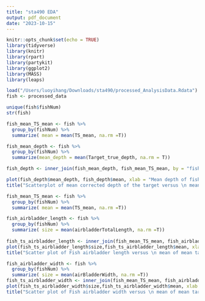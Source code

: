 ```yaml
---
title: "sta490 EDA"
output: pdf_document
date: "2023-10-15"
---
```


```r
knitr::opts_chunk$set(echo = TRUE)
library(tidyverse)
library(knitr)
library(rpart)
library(partykit)
library(ggplot2)
library(MASS)
library(leaps)
```



```r
load("/Users/luoyihang/Downloads/sta490/processed_AnalysisData.Rdata") 
fish <- processed_data

unique(fish$fishNum)
str(fish)
```


```r
fish_mean_TS_mean <- fish %>%
  group_by(fishNum) %>%
  summarize( mean = mean(TS_mean, na.rm =T))

fish_mean_depth <- fish %>%
  group_by(fishNum) %>%
  summarize(mean_depth = mean(Target_true_depth, na.rm = T))

fish_depth <- inner_join(fish_mean_depth, fish_mean_TS_mean, by = "fishNum")

plot(fish_depth$mean_depth, fish_depth$mean, xlab = "Mean depth of fish", ylab = "Mean target strength")
title("Scatterplot of mean corrected depth of the target versus \n mean target strength")
```
```r
fish_mean_TS_mean <- fish %>%
  group_by(fishNum) %>%
  summarize( mean = mean(TS_mean, na.rm =T))

fish_airbladder_length <- fish %>%
  group_by(fishNum) %>%
  summarize( size = mean(airbladderTotalLength, na.rm =T))
  
fish_ts_airbladder_length <- inner_join(fish_mean_TS_mean, fish_airbladder_length, by = "fishNum")  
plot(fish_ts_airbladder_length$size,fish_ts_airbladder_length$mean, xlab = "Fishs' airbladder length", ylab = "Mean of mean target strength")
title("Scatter plot of Fish airbladder length versus \n mean of mean target strength")

fish_airbladder_width <- fish %>%
  group_by(fishNum) %>%
  summarize( size = mean(airBladderWidth, na.rm =T))
fish_ts_airbladder_width <- inner_join(fish_mean_TS_mean, fish_airbladder_width, by = "fishNum")  
plot(fish_ts_airbladder_width$size,fish_ts_airbladder_width$mean, xlab = "Fishs' airbladder width", ylab = "Mean of mean target strength")
title("Scatter plot of Fish airbladder width versus \n mean of mean target strength")

```